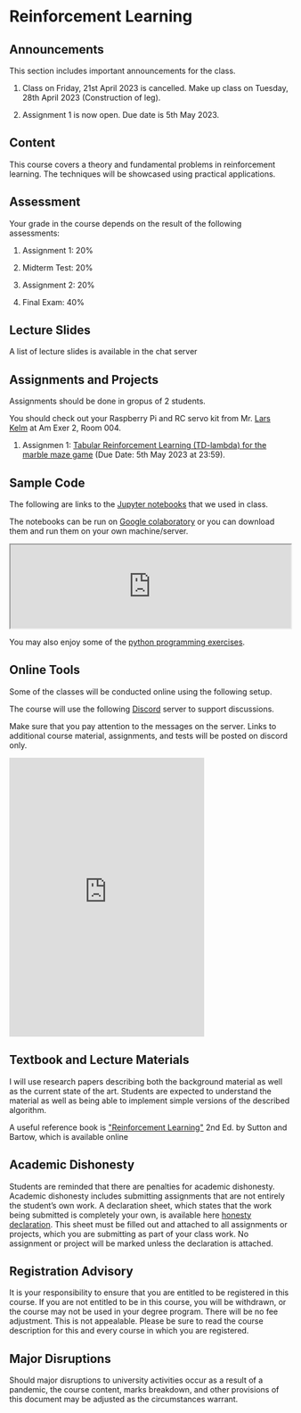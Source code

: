 # Reinforcement Learning

## Announcements

This section includes important announcements for the class.

1) Class on Friday, 21st April 2023 is cancelled. Make up class on 
Tuesday, 28th April 2023 (Construction of leg).

1) Assignment 1 is now open. Due date is 5th May 2023.

## Content

This course covers a theory and fundamental problems in reinforcement learning.
The techniques will be showcased using practical applications.

## Assessment

Your grade in the course depends on the result of the following assessments:

1) Assignment 1: 20%

2) Midterm Test: 20%

3) Assignment 2: 20%

4) Final Exam: 40%

## Lecture Slides

A list of lecture slides is available in the chat server

## Assignments and Projects

Assignments should be done in gropus of 2 students.

You should check out your Raspberry Pi and RC servo kit from Mr. [Lars Kelm](l.kelm@ostfalia.de)  at Am Exer 2, Room 004.

1) Assignmen 1: [Tabular Reinforcement Learning (TD-lambda) for the
marble maze game](assignment1) (Due Date: 5th May 2023 at 23:59).


## Sample Code

The following are links to the [Jupyter notebooks](https://drive.google.com/drive/folders/1nuPIMlPOBy-XFg0jXTTVLvg4p7mFM-fF?usp=sharing) that we used in class.

The notebooks can be run on [Google colaboratory](https://colab.research.google.com/) or you can download them and run them
on your own machine/server.

<div>
<iframe src="https://drive.google.com/embeddedfolderview?id=1nuPIMlPOBy-XFg0jXTTVLvg4p7mFM-fF" width="100%"></iframe>
</div>

You may also enjoy some of the [python programming exercises](https://drive.google.com/drive/folders/1eP23cwBwAqt549CvP7UGjrhvHRDwdQKp?usp=sharing).

## Online Tools

Some of the classes will be conducted online using the following setup.

The course will use the following [Discord](http://www.discord.com) server 
to support discussions.

Make sure that you pay attention to the messages on the server. Links to
additional course material, assignments, and tests will be posted on discord only.

<div>
<iframe src="https://discord.com/widget?id=1022191961588908122&theme=dark" width="350" height="500" allowtransparency="true" frameBorder="0" sandbox="allow-popups allow-popups-to-escape-sandbox allow-same-origin allow-scripts"></iframe>
</div>

## Textbook and Lecture Materials
I will use research papers describing both the background material as well as the 
current state of the art. 
Students are expected to understand the material as well as being able to implement 
simple versions of the described algorithm. 

A useful reference book is ["Reinforcement Learning"](https://web.stanford.edu/class/psych209/Readings/SuttonBartoIPRLBook2ndEd.pdf) 2nd Ed. by Sutton and Bartow, which is available online 

## Academic Dishonesty

Students are reminded that there are penalties for academic dishonesty. 
Academic dishonesty includes submitting assignments that are not entirely the student’s own work. 
A declaration sheet, which states that the work being submitted is completely your own, is  available here
[honesty declaration](https://docs.google.com/document/d/1VBXr9XeQqVWjMotxhb0qhim5mFffQ85YU86El-wlkZ0/edit?usp=sharing). 
This sheet must be filled out and attached to all assignments or projects, 
which you are submitting as part of your class work. 
No assignment or project will be marked unless the declaration is attached.

## Registration Advisory 

It is your responsibility to ensure that you are entitled to be registered in this course. If you are not entitled to be in this course, you will be withdrawn, or the course may not be used in your degree program. There will be no fee adjustment. This is not appealable. Please be sure to read the course description for this 
and every course in which you are registered.

## Major Disruptions

Should major disruptions to university activities occur as a result of a pandemic, 
the course content, marks breakdown, and other provisions of this document may be 
adjusted as the circumstances warrant.


